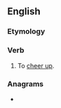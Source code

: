 ==English==

===Etymology===
{{prefix|up|cheer|lang=en}}

===Verb===
{{en-verb}}

# {{lb|en|transitive|archaic}} To [[cheer up]].
#: {{rfquotek|Edmund Spenser}}

===Anagrams===
* {{l|en|cheer up}}